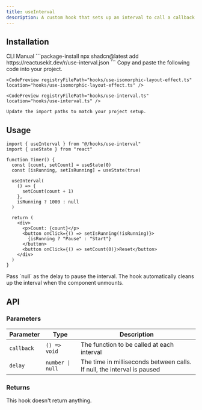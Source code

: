 ```yaml
---
title: useInterval
description: A custom hook that sets up an interval to call a callback function at specified intervals.
---
```


## Installation

<CodeTabs>
  <TabsList>
    <TabsTrigger value="cli">CLI</TabsTrigger>
    <TabsTrigger value="manual">Manual</TabsTrigger>
  </TabsList>
  
  <TabsContent value="cli">
    ```package-install
    npx shadcn@latest add https://reactusekit.dev/r/use-interval.json
    ```
  </TabsContent>
  
  <TabsContent value="manual">
    Copy and paste the following code into your project.

    <CodePreview registryFilePath="hooks/use-isomorphic-layout-effect.ts" location="hooks/use-isomorphic-layout-effect.ts" />

    <CodePreview registryFilePath="hooks/use-interval.ts" location="hooks/use-interval.ts" />

    Update the import paths to match your project setup.

  </TabsContent>
</CodeTabs>

## Usage

```tsx
import { useInterval } from "@/hooks/use-interval"
import { useState } from "react"

function Timer() {
  const [count, setCount] = useState(0)
  const [isRunning, setIsRunning] = useState(true)

  useInterval(
    () => {
      setCount(count + 1)
    },
    isRunning ? 1000 : null
  )

  return (
    <div>
      <p>Count: {count}</p>
      <button onClick={() => setIsRunning(!isRunning)}>
        {isRunning ? "Pause" : "Start"}
      </button>
      <button onClick={() => setCount(0)}>Reset</button>
    </div>
  )
}
```

<Callout type="info">
  Pass `null` as the delay to pause the interval. The hook automatically cleans
  up the interval when the component unmounts.
</Callout>

## API

### Parameters

| Parameter  | Type             | Description                                                             |
| ---------- | ---------------- | ----------------------------------------------------------------------- |
| `callback` | `() => void`     | The function to be called at each interval                              |
| `delay`    | `number \| null` | The time in milliseconds between calls. If null, the interval is paused |

### Returns

This hook doesn't return anything.
